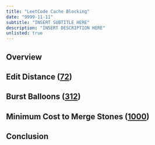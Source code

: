 ```yaml
---
title: "LeetCode Cache Blocking"
date: "9999-11-11"
subtitle: "INSERT SUBTITLE HERE"
description: "INSERT DESCRIPTION HERE"
unlisted: true
---
```


## Overview

## Edit Distance ([72](https://leetcode.com/problems/edit-distance/))

## Burst Balloons ([312](https://leetcode.com/problems/burst-balloons))

## Minimum Cost to Merge Stones ([1000](https://leetcode.com/problems/minimum-cost-to-merge-stones))

## Conclusion